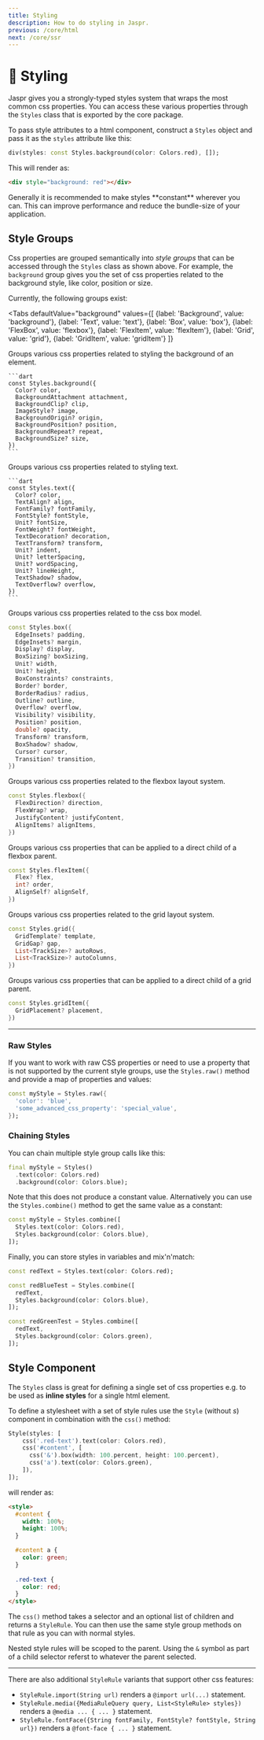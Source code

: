 ```yaml
---
title: Styling
description: How to do styling in Jaspr.
previous: /core/html
next: /core/ssr
---
```


# 🎨 Styling

Jaspr gives you a strongly-typed styles system that wraps the most common css properties. You can
access these various properties through the `Styles` class that is exported by the core package.

To pass style attributes to a html component, construct a `Styles` object and pass it as the `styles`
attribute like this:

```dart
div(styles: const Styles.background(color: Colors.red), []);
```

This will render as:

```html
<div style="background: red"></div>
```

<Info>
Generally it is recommended to make styles **constant** wherever you can. This can improve performance 
and reduce the bundle-size of your application.
</Info>

## Style Groups

Css properties are grouped semantically into *style groups* that can be accessed through the `Styles` class as shown above.
For example, the `background` group gives you the set of css properties related to the background style, like color, position or size.

Currently, the following groups exist:

<Tabs defaultValue="background" values={[
        {label: 'Background', value: 'background'},
        {label: 'Text', value: 'text'},
        {label: 'Box', value: 'box'},
        {label: 'FlexBox', value: 'flexbox'},
        {label: 'FlexItem', value: 'flexItem'},
        {label: 'Grid', value: 'grid'},
        {label: 'GridItem', value: 'gridItem'}
    ]}
>
 <TabItem value="background">
    Groups various css properties related to styling the background of an element.

    ```dart
    const Styles.background({
      Color? color,
      BackgroundAttachment attachment,
      BackgroundClip? clip,
      ImageStyle? image,
      BackgroundOrigin? origin,
      BackgroundPosition? position,
      BackgroundRepeat? repeat,
      BackgroundSize? size,
    })
    ```
</TabItem>
<TabItem value="text">
    Groups various css properties related to styling text.
    
    ```dart
    const Styles.text({
      Color? color,
      TextAlign? align,
      FontFamily? fontFamily,
      FontStyle? fontStyle,
      Unit? fontSize,
      FontWeight? fontWeight,
      TextDecoration? decoration,
      TextTransform? transform,
      Unit? indent,
      Unit? letterSpacing,
      Unit? wordSpacing,
      Unit? lineHeight,
      TextShadow? shadow,
      TextOverflow? overflow,
    })
    ```
</TabItem>
<TabItem value="box">
    
Groups various css properties related to the css box model.

```dart
const Styles.box({
  EdgeInsets? padding,
  EdgeInsets? margin,
  Display? display,
  BoxSizing? boxSizing,
  Unit? width,
  Unit? height,
  BoxConstraints? constraints,
  Border? border,
  BorderRadius? radius,
  Outline? outline,
  Overflow? overflow,
  Visibility? visibility, 
  Position? position,
  double? opacity,
  Transform? transform,
  BoxShadow? shadow,
  Cursor? cursor,
  Transition? transition,
})
```

</TabItem>
<TabItem value="flexbox">

Groups various css properties related to the flexbox layout system.

```dart
const Styles.flexbox({
  FlexDirection? direction,
  FlexWrap? wrap,
  JustifyContent? justifyContent,
  AlignItems? alignItems,
})
```

</TabItem>
<TabItem value="flexItem">

Groups various css properties that can be applied to a direct child of a flexbox parent.

```dart
const Styles.flexItem({
  Flex? flex,
  int? order,
  AlignSelf? alignSelf,
})
```

</TabItem>
<TabItem value="grid">

Groups various css properties related to the grid layout system.

```dart
const Styles.grid({
  GridTemplate? template,
  GridGap? gap,
  List<TrackSize>? autoRows,
  List<TrackSize>? autoColumns,
})
```

</TabItem>
<TabItem value="gridItem">

Groups various css properties that can be applied to a direct child of a grid parent.

```dart
const Styles.gridItem({
  GridPlacement? placement,
})
```

</TabItem>
</Tabs>

---

### Raw Styles

If you want to work with raw CSS properties or need to use a property that is not supported by the 
current style groups, use the `Styles.raw()` method and provide a map of
properties and values:

```dart
const myStyle = Styles.raw({
  'color': 'blue',
  'some_advanced_css_property': 'special_value',
});
```

### Chaining Styles

You can chain multiple style group calls like this:

```dart
final myStyle = Styles()
  .text(color: Colors.red)
  .background(color: Colors.blue);
```

Note that this does not produce a constant value. Alternatively you can use the `Styles.combine()` method to get the same
value as a constant:

```dart
const myStyle = Styles.combine([
  Styles.text(color: Colors.red),
  Styles.background(color: Colors.blue),
]);
```

Finally, you can store styles in variables and mix'n'match:

```dart
const redText = Styles.text(color: Colors.red);

const redBlueTest = Styles.combine([
  redText,
  Styles.background(color: Colors.blue),
]);

const redGreenTest = Styles.combine([
  redText,
  Styles.background(color: Colors.green),
]);
```

## Style Component

The `Styles` class is great for defining a single set of css properties e.g. to be used as 
**inline styles** for a single html element.

To define a stylesheet with a set of style rules use the `Style` (without *s*) component in combination with
the `css()` method:

```dart
Style(styles: [
    css('.red-text').text(color: Colors.red),
    css('#content', [
      css('&').box(width: 100.percent, height: 100.percent),
      css('a').text(color: Colors.green),
    ]),
]);
```

will render as:

```html
<style>
  #content {
    width: 100%;
    height: 100%;
  }

  #content a {
    color: green;
  }
    
  .red-text {
    color: red;
  }
</style>
```

The `css()` method takes a selector and an optional list of children and returns a `StyleRule`. You can then use the
same style group methods on that rule as you can with normal styles.

Nested style rules will be scoped to the parent. Using the `&` symbol as part of a child selector
referst to whatever the parent selected.

---

There are also additional `StyleRule` variants that support other css features:

- `StyleRule.import(String url)` renders a `@import url(...)` statement.
- `StyleRule.media({MediaRuleQuery query, List<StyleRule> styles})` renders a `@media ... { ... }` statement.
- `StyleRule.fontFace({String fontFamily, FontStyle? fontStyle, String url})` renders a `@font-face { ... }` statement.


